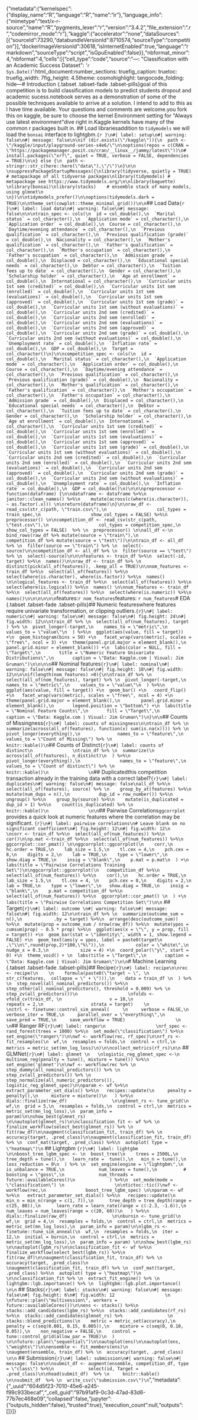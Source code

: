 {"metadata":{"kernelspec":{"display_name":"R","language":"R","name":"ir"},"language_info":{"mimetype":"text/x-r-source","name":"R","pygments_lexer":"r","version":"3.4.2","file_extension":".r","codemirror_mode":"r"},"kaggle":{"accelerator":"none","dataSources":[{"sourceId":73290,"databundleVersionId":8710574,"sourceType":"competition"}],"dockerImageVersionId":30618,"isInternetEnabled":true,"language":"rmarkdown","sourceType":"script","isGpuEnabled":false}},"nbformat_minor":4,"nbformat":4,"cells":[{"cell_type":"code","source":"---\ntitle: \"Classification with an Academic Success Dataset\"\ndate: '`r Sys.Date()`'\noutput:\n  html_document:\n    number_sections: true\n    fig_caption: true\n    toc: true\n    fig_width: 7\n    fig_height: 4.5\n    theme: cosmo\n    highlight: tango\n    code_folding: hide\n---\n  \n# Introduction  {.tabset .tabset-fade .tabset-pills}\n\nThe goal of this competition is to build classification models to predict students dropout and academic sucess.\n\nMy notebook serves as a demonstration of some of the possible techniques available to arrive at a solution.  I intend to add to this as I have time available. Your questions and comments are welcome.\n\nIf you fork this on kaggle, be sure to choose the kernel Environment setting for \"Always use latest environment\"\n\nLets dive right in.\n\nThe Kaggle kernels have many of the common r packages built in.  \n\n## Load libraries\n\nIn addition to `tidymodels` we will load the `bonsai` interface to lightgbm.\n\n```{r }\n#| label: setup\n#| warning: false\n#| message: false\n\nif (dir.exists(\"/kaggle\")){\n  path <- \"/kaggle/input/playground-series-s4e6/\"\n\noptions(repos = c(CRAN = \"https://packagemanager.posit.co/cran/__linux__/jammy/latest\"))\n# install.packages(\"xrf\", quiet = TRUE, verbose = FALSE, dependencies = TRUE)\n\n} else {\n  path <- stringr::str_c(here::here(\"data\"),\"/\")\n}\n\n \nsuppressPackageStartupMessages({\nlibrary(tidyverse, quietly = TRUE) # metapackage of all tidyverse packages\nlibrary(tidymodels) # metapackage see https://www.tidymodels.org/\n\nlibrary(baguette)    \nlibrary(bonsai)\nlibrary(stacks)    # ensemble stack of many models, using glmnet\n    \n})\n\ntidymodels_prefer()\n\noptions(tidymodels.dark = TRUE)\n\ntheme_set(cowplot::theme_minimal_grid())\n\n```\n\n\n## Load Data\n\n```{r }\n#| label: load data\n#| warning: false\n#| message: false\n\n\ntrain_spec <- cols(\n  id = col_double(),\n  `Marital status` = col_character(),\n  `Application mode` = col_character(),\n  `Application order` = col_double(),\n  Course = col_character(),\n  `Daytime/evening attendance` = col_character(),\n  `Previous qualification` = col_character(),\n  `Previous qualification (grade)` = col_double(),\n  Nacionality = col_character(),\n  `Mother's qualification` = col_character(),\n  `Father's qualification` = col_character(),\n  `Mother's occupation` = col_character(),\n  `Father's occupation` = col_character(),\n  `Admission grade` = col_double(),\n  Displaced = col_character(),\n  `Educational special needs` = col_character(),\n  Debtor = col_character(),\n  `Tuition fees up to date` = col_character(),\n  Gender = col_character(),\n  `Scholarship holder` = col_character(),\n  `Age at enrollment` = col_double(),\n  International = col_character(),\n  `Curricular units 1st sem (credited)` = col_double(),\n  `Curricular units 1st sem (enrolled)` = col_double(),\n  `Curricular units 1st sem (evaluations)` = col_double(),\n  `Curricular units 1st sem (approved)` = col_double(),\n  `Curricular units 1st sem (grade)` = col_double(),\n  `Curricular units 1st sem (without evaluations)` = col_double(),\n  `Curricular units 2nd sem (credited)` = col_double(),\n  `Curricular units 2nd sem (enrolled)` = col_double(),\n  `Curricular units 2nd sem (evaluations)` = col_double(),\n  `Curricular units 2nd sem (approved)` = col_double(),\n  `Curricular units 2nd sem (grade)` = col_double(),\n  `Curricular units 2nd sem (without evaluations)` = col_double(),\n  `Unemployment rate` = col_double(),\n  `Inflation rate` = col_double(),\n  GDP = col_double(),\n  Target = col_character()\n)\n\ncompetition_spec <- cols(\n  id = col_double(),\n  `Marital status` = col_character(),\n  `Application mode` = col_character(),\n  `Application order` = col_double(),\n  Course = col_character(),\n  `Daytime/evening attendance` = col_character(),\n  `Previous qualification` = col_character(),\n  `Previous qualification (grade)` = col_double(),\n  Nacionality = col_character(),\n  `Mother's qualification` = col_character(),\n  `Father's qualification` = col_character(),\n  `Mother's occupation` = col_character(),\n  `Father's occupation` = col_character(),\n  `Admission grade` = col_double(),\n  Displaced = col_character(),\n  `Educational special needs` = col_character(),\n  Debtor = col_character(),\n  `Tuition fees up to date` = col_character(),\n  Gender = col_character(),\n  `Scholarship holder` = col_character(),\n  `Age at enrollment` = col_double(),\n  International = col_character(),\n  `Curricular units 1st sem (credited)` = col_double(),\n  `Curricular units 1st sem (enrolled)` = col_double(),\n  `Curricular units 1st sem (evaluations)` = col_double(),\n  `Curricular units 1st sem (approved)` = col_double(),\n  `Curricular units 1st sem (grade)` = col_double(),\n  `Curricular units 1st sem (without evaluations)` = col_double(),\n  `Curricular units 2nd sem (credited)` = col_double(),\n  `Curricular units 2nd sem (enrolled)` = col_double(),\n  `Curricular units 2nd sem (evaluations)` = col_double(),\n  `Curricular units 2nd sem (approved)` = col_double(),\n  `Curricular units 2nd sem (grade)` = col_double(),\n  `Curricular units 2nd sem (without evaluations)` = col_double(),\n  `Unemployment rate` = col_double(),\n  `Inflation rate` = col_double(),\n  GDP = col_double()\n)\n\n\npreprocessor <- function(dataframe) {\n\ndataframe <- dataframe %>%\n    janitor::clean_names() %>%\n    mutate(across(c(where(is.character)), ~ as.factor(.x))) \n\nreturn(dataframe)\n}\n\nraw_df <- read_csv(str_c(path, \"train.csv\"),\n                   col_types = train_spec,\n                   show_col_types = FALSE) %>%\n          preprocessor() \n\ncompetition_df <- read_csv(str_c(path, \"test.csv\"),\n                   col_types = competition_spec,\n                   show_col_types = FALSE)  %>% \n  preprocessor() \n\nall_df <-\n    bind_rows(raw_df %>% mutate(source = \"train\"),\n            competition_df %>% mutate(source = \"test\"))\n\ntrain_df <- all_df %>% \n  filter(source == \"train\") %>% \n  select(-source)\n\ncompetition_df <- all_df %>% \n  filter(source == \"test\") %>% \n  select(-source)\n\n\nfeatures <- train_df %>%\n  select(-id, target) %>%\n  names()\n\nraw_df <- train_df %>% \n  distinct(pick(all_of(features)), .keep_all = TRUE)\n\nnom_features <- train_df %>%\n  select(all_of(features)) %>%\n  select(where(is.character), where(is.factor)) %>%\n  names() \n\nlogical_features <- train_df %>%\n  select(all_of(features)) %>%\n  select(where(is.logical)) %>%\n  names() \n\nnum_features <- train_df %>%\n  select(all_of(features)) %>%\n  select(where(is.numeric)) %>%\n  names()\n\n\n\n\n\n```\n\nNominal features:\n\n`r nom_features`\n\nNumeric features: \n\n`r num_features`\n\n\n# EDA {.tabset .tabset-fade .tabset-pills}\n\n## Numeric features\n\nConsider where features require univariate transformation, or clipping outliers.\n```{r}\n#| label: numeric\n#| warning: false\n#| message: false\n#| fig.height: 24\n#| fig.width: 12\n\ntrain_df %>% \n  select(all_of(num_features), target ) %>% \n  pivot_longer(-target,\n    names_to = \"metric\",\n    values_to = \"value\"\n  ) %>%\n  ggplot(aes(value, fill = target)) +\n  geom_histogram(bins = 50) +\n   facet_wrap(vars(metric), scales = \"free\", ncol = 3) +\n  theme(panel.grid.major = element_blank(),\n        panel.grid.minor = element_blank()) +\n  labs(color = NULL, fill = \"Target\",\n       title = \"Numeric Feature Univariate Distributions\",\n       caption = \"Data: Kaggle.com | Visual: Jim Gruman\")\n\n\n\n```\n\n\n## Nominal features\n\n```{r}\n#| label: nominal\n#| warning: false\n#| message: false\n#| fig.height: 18\n#| fig.width: 12\n\n\nif(length(nom_features) >0){\n\ntrain_df %>% \n  select(all_of(nom_features), target) %>% \n  pivot_longer(-target,\n    names_to = \"metric\",\n    values_to = \"value\"\n  ) %>%\n  ggplot(aes(value, fill = target)) +\n  geom_bar() +\n   coord_flip() +\n   facet_wrap(vars(metric), scales = \"free\", ncol = 4) +\n  theme(panel.grid.major = element_blank(),\n        panel.grid.minor = element_blank(),\n       legend.position = \"bottom\") +\n  labs(title = \"Nominal Feature Counts\",\n       fill = \"Target\",\n       caption = \"Data: Kaggle.com | Visual: Jim Gruman\")\n}\n\n```\n\n## Counts of Missingness\n                  \n```{r}\n#| label: counts of missingness\n\ntrain_df %>% \n  summarize(across(all_of(features), function(x) sum(is.na(x)))) %>% \n  pivot_longer(everything(),\n              names_to = \"feature\",\n              values_to = \"Count of Missing\") %>% \n                   knitr::kable()\n```\n\n## Counts of Distinct\n               \n```{r}\n#| label: counts of distinct\n               \ntrain_df %>% \n  summarize(\n    across(all_of(features), n_distinct)\n  ) %>%\n  pivot_longer(everything(),\n               names_to = \"feature\",\n               values_to = \"Count of distinct\") %>% \n                   knitr::kable()\n               \n```\n\n## Duplicated\n\nIs this competition transaction already in the training data with a correct label?\n\n```{r}\n#| label: duplicates\n#| warning: false\n#| message: false\nall_df %>%\n    select(all_of(features), source) %>% \n    group_by_at(features) %>%\n    mutate(num_dups = n(),\n           dup_id = row_number()) %>%\n    ungroup() %>%\n    group_by(source) %>%\n    mutate(is_duplicated = dup_id > 1) %>%\n    count(is_duplicated) %>% \n                   knitr::kable()\n               \n\n```\n                   \n## Pairwise Correlations\n                   \n`ggcorrplot` provides a quick look at numeric features where the correlation may be significant. \n                         \n\n```{r}\n#| label: pairwise correlations\n# Leave blank on no significant coefficient\n#| fig.height: 12\n#| fig.width: 12\n                   \ncorr <- train_df %>%\n  select(all_of(num_features)) %>%\n  cor()\n\np.mat <-train_df %>%\n  select(all_of(num_features)) %>%\n  ggcorrplot::cor_pmat() \n\nggcorrplot::ggcorrplot(\n    corr,\n    hc.order = TRUE,\n    lab_size = 1.5,\n    tl.cex = 4,\n    pch.cex = 8,\n    digits = 2,\n    lab = TRUE,\n    type = \"lower\",\n    show.diag = TRUE,\n    insig = \"blank\",\n    p.mat = p.mat\n  ) +\n  labs(title = \"Pairwise Correlations Training Set\")\n\nggcorrplot::ggcorrplot(\n   competition_df %>%\n    select(all_of(num_features)) %>%\n    cor(),\n    hc.order = TRUE,\n    lab_size = 1.5,\n    tl.cex = 4, \n    pch.cex = 8,\n    digits = 2,\n    lab = TRUE,\n    type = \"lower\",\n   show.diag = TRUE,\n    insig = \"blank\",\n    p.mat = competition_df %>%\n  select(all_of(num_features)) %>%\n  ggcorrplot::cor_pmat() \n  ) +\n  labs(title = \"Pairwise Correlations Competition Set\")\n\n```      \n\n\n## Target\n\n```{r}\n#| label: outcome \n#| warning: false\n#| message: false\n#| fig.width: 12\n\ntrain_df %>% \n  summarize(outcome_sum = n(),\n            .by = target) %>%\n  arrange(desc(outcome_sum)) %>%\n  mutate(prop = outcome_sum / nrow(raw_df)) %>%\n  mutate(ypos = cumsum(prop) - 0.5 * prop) %>%\n  ggplot(aes(x = \"\", y = prop, fill = target)) +\n  geom_bar(stat = \"identity\", width = 1, show.legend = FALSE) +\n  geom_text(aes(y = ypos, label = paste0(target\n                                  ,\"\\n\",round(prop,2)*100,\"%\")),\n            color = \"white\",\n            nudge_x = 0.3,\n            size = 4) +\n  coord_polar(\"y\", start = 0) +\n  theme_void() + \n  labs(title = \"Target\",\n       caption = \"Data: Kaggle.com | Visual: Jim Gruman\")\n\n```\n                              \n           \n                \n# Machine Learning {.tabset .tabset-fade .tabset-pills}\n\n## Recipe\n\n```{r}\n#| label: recipe\n\nrec <- recipe(\n    \n    formula(paste0(\"target ~ \", \n               str_c(features,  collapse = \" + \"))),\n    data = train_df \n  ) %>% \n  step_novel(all_nominal_predictors()) %>%\n  step_other(all_nominal_predictors(), threshold = 0.009) %>% \n  step_zv(all_predictors())\n                   \nfolds <- vfold_cv(train_df, \n                  v = 10,\n                  repeats = 2,\n                  strata = target)    \n                   \nctrl <- finetune::control_sim_anneal(     \n     verbose = FALSE,\n     verbose_iter = TRUE,\n     parallel_over = \"everything\",\n     save_pred = TRUE,\n     save_workflow = TRUE)                   \n                                     \n```\n\n\n## Ranger RF\n\n```{r}\n#| label: ranger\n                   \nrf_spec <- rand_forest(trees = 1000) %>%\n  set_mode(\"classification\") %>%\n  set_engine(\"ranger\")\n\nwf <- workflow(rec, rf_spec)\n\nrf_rs <- fit_resamples(\n  wf,\n  resamples = folds,\n  control = ctrl,\n  metrics = metric_set(mn_log_loss)\n)\n\ncollect_metrics(rf_rs)\n\n``` \n                   \n## GLMNet\n                   \n                   \n```{r}\n#| label: glmnet \n   \nlogistic_reg_glmnet_spec <-\n  multinom_reg(penalty = tune(), mixture = tune()) %>%\n  set_engine('glmnet')\n\nwf <- workflow(rec %>% \n               step_dummy(all_nominal_predictors()) %>% \n               step_zv(all_predictors()) %>% \n               step_normalize(all_numeric_predictors()), logistic_reg_glmnet_spec)\n\nparam <- wf %>%\n   extract_parameter_set_dials() %>%\n   recipes::update(\n     penalty = penalty(),\n     mixture = mixture()\n   ) %>%\n   dials::finalize(raw_df)                 \n\nglmnet_rs <- tune_grid(\n  wf,\n  grid = 5,\n  resamples = folds,\n  control = ctrl,\n  metrics = metric_set(mn_log_loss),\n  param_info = param)\n\nshow_best(glmnet_rs)  \n\nautoplot(glmnet_rs)\n\nclassification_fit <- wf %>% \n  finalize_workflow(select_best(glmnet_rs)) %>% \n  fit(raw_df)\n\naugment(classification_fit, train_df) %>% \n  accuracy(target, .pred_class)\n\naugment(classification_fit, train_df) %>% \n  conf_mat(target, .pred_class) %>%\n  autoplot( type = \"heatmap\")\n```                  \n                   \n\n## Lightgbm \n\n```{r}\n#| label: lightgbm \n\nboost_tree_lgbm_spec <- \n  boost_tree(\n    trees = 2500L,\n   tree_depth = tune(),\n   learn_rate =  tune(),\n   min_n = tune(),\n   loss_reduction = 0\n  ) %>% \n  set_engine(engine = \"lightgbm\",\n             is_unbalance = TRUE,\n             num_leaves = tune(),\n          #   boosting = \"goss\",\n             num_threads = future::availableCores()\n             ) %>%\n  set_mode(mode = \"classification\") \n                   \n\ntictoc::tic()\nwf <- workflow(rec,\n               boost_tree_lgbm_spec) \n\nparam <- wf %>%\n   extract_parameter_set_dials() %>%\n   recipes::update(\n      min_n = min_n(range = c(1, 7)),\n      tree_depth = tree_depth(range = c(25, 80)),\n      learn_rate = learn_rate(range = c(-2.3, -1.6)),\n      num_leaves = num_leaves(range = c(20, 60))\n   ) %>%\n   dials::finalize(raw_df)                 \n\nburnin <- tune_grid(\n  wf,\n  grid = 4,\n  resamples = folds,\n  control = ctrl,\n  metrics = metric_set(mn_log_loss),\n  param_info = param)\n\nlgbm_rs <- finetune::tune_sim_anneal(\n  wf,\n  resamples = folds,\n  iter = 12,\n  initial = burnin,\n  control = ctrl,\n  metrics =  metric_set(mn_log_loss),\n  param_info = param) \n\nshow_best(lgbm_rs)  \n\nautoplot(lgbm_rs)\n\nclassification_fit <- wf %>%\n  finalize_workflow(select_best(lgbm_rs)) %>%\n  fit(raw_df)\n\naugment(classification_fit, train_df) %>% \n  accuracy(target, .pred_class)\n                   \naugment(classification_fit, train_df) %>% \n  conf_mat(target, .pred_class) %>%\n  autoplot( type = \"heatmap\")\n                   \n\nclassification_fit %>% \n  extract_fit_engine() %>% \n  lightgbm::lgb.importance() %>% \n  lightgbm::lgb.plot.importance()  \n\n```         \n\n\n## Stacks\n\n```{r}\n#| label: stacks\n#| warning: false\n#| message: false\n#| fig.height: 6\n#| fig.width: 12                   \n                   \nfuture::plan(\"multisession\", workers = future::availableCores())\n\nens <- stacks() %>%\n  stacks::add_candidates(lgbm_rs) %>%\n  stacks::add_candidates(rf_rs) %>%\n  stacks::add_candidates(glmnet_rs) %>%                 \n  stacks::blend_predictions(\n    metric = metric_set(accuracy),\n    penalty = c(seq(0.001, 0.15, 0.005)),\n    mixture = c(seq(0, 0.10, 0.05)),\n    non_negative = FALSE,\n    control = tune::control_grid(allow_par = TRUE)\n  ) \n\nfuture::plan(\"sequential\")\n\nautoplot(ens)\n\nautoplot(ens, \"weights\")\n\nensemble <- fit_members(ens)\n                   \naugment(ensemble, train_df) %>% \n  accuracy(target, .pred_class)                   \n\n```                   \n                   \n## Submission\n                 \n             \n                   \n```{r}\n#| label: submission\n#| warning: false\n#| message: false\n\nsubmit_df <- augment(ensemble, competition_df, type = \"class\") %>%\n             select(id, Target = .pred_class)\n\nhead(submit_df)  %>% \n     knitr::kable()      \n\nsubmit_df  %>% \n  write_csv(\"submission.csv\")\n```       ","metadata":{"_uuid":"604d5f23-7010-45e6-a245-f99c933becaf","_cell_guid":"97b91af9-0c3d-47ad-83d6-77b7ec468e09","collapsed":false,"jupyter":{"outputs_hidden":false},"trusted":true},"execution_count":null,"outputs":[]}]}